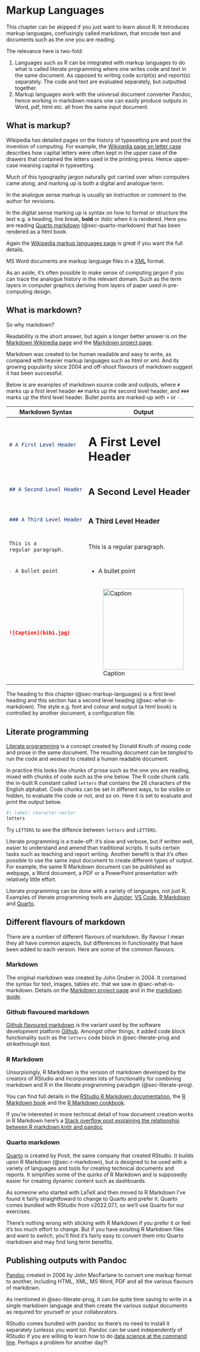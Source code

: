 # Markup Languages {#sec-markup-languages}

::: {#chapter-summary .callout-important .unnumbered title="Summary" appearance="simple" icon="false"}
This chapter can be skipped if you just want to learn about R. It introduces markup languages, confusingly called markdown, that encode text and documents such as the one you are reading.

The relevance here is two-fold:

1.  Languages such as R can be integrated with markup languages to do what is called literate programming where one writes code and text in the same document. As opposed to writing code script(s) and report(s) separately. The code and text are evaluated separately, but outputted together.
2.  Markup languages work with the universal document converter Pandoc, hence working in markdown means one can easily produce outputs in Word, pdf, html etc. all from the same input document.
:::

## What is markup? {#sec-what-is-markup}

Wikipedia has detailed pages on the history of typesetting pre and post the invention of computing. For example, the [Wikipedia page on letter case](https://en.wikipedia.org/wiki/Letter_case) describes how capital letters were often kept in the upper case of the drawers that contained the letters used in the printing press. Hence upper-case meaning capital in typesetting.

Much of this typography jargon naturally got carried over when computers came along, and marking up is both a digital and analogue term.

In the analogue sense markup is usually an instruction or comment to the author for revisions.

In the digital sense marking up is syntax on how to format or structure the text e.g. a heading, line break, **bold** or *italic* when it is rendered. Here you are reading [Quarto markdown](https://quarto.org/docs/authoring/markdown-basics.html) (@sec-quarto-markdown) that has been rendered as a html book.

Again the [Wikipedia markup languages page](https://en.wikipedia.org/wiki/Markup_language) is great if you want the full details.

MS Word documents are markup language files in a [XML](https://en.wikipedia.org/wiki/XML) format.

::: {.callout-tip .unnumbered appearance="simple" icon="false"}
As an aside, it's often possible to make sense of computing jargon if you can trace the analogue history in the relevant domain. Such as the term layers in computer graphics deriving from layers of paper used in pre-computing design.
:::

## What is markdown? {#sec-what-is-markdown}

So why markdown?

Readability is the short answer, but again a longer better answer is on the [Markdown Wikipedia page](https://en.wikipedia.org/wiki/Markdown) and the [Markdown project page](https://daringfireball.net/projects/markdown/).

Markdown was created to be human readable and easy to write, as compared with heavier markup languages such as html or xml. And its growing popularity since 2004 and off-shoot flavours of markdown suggest it has been successful.

Below is are examples of markdown source code and outputs, where `#` marks up a first level header `##` marks up the second level header, and `###` marks up the third level header. Bullet points are marked-up with `+` or `-` .

+-----------------------------+------------------------------------------+
| Markdown Syntax             | Output                                   |
+=============================+==========================================+
| ``` {.markdown .unnumbered} | # A First Level Header {.unnumbered}     |
| # A First Level Header      |                                          |
| ```                         |                                          |
+-----------------------------+------------------------------------------+
| ``` {.markdown .unnumbered} | ## A Second Level Header {.unnumbered}   |
| ## A Second Level Header    |                                          |
| ```                         |                                          |
+-----------------------------+------------------------------------------+
| ``` {.markdown .unnumbered} | ### A Third Level Header {.unnumbered}   |
| ### A Third Level Header    |                                          |
| ```                         |                                          |
+-----------------------------+------------------------------------------+
| ``` markdown                | This is a regular paragraph.             |
| This is a                   |                                          |
| regular paragraph.          |                                          |
| ```                         |                                          |
+-----------------------------+------------------------------------------+
| ``` markdown                | -   A bullet point                       |
| - A bullet point            |                                          |
| ```                         |                                          |
+-----------------------------+------------------------------------------+
| ``` markdown                | ![Caption](img/bib-box.jpg){width="217"} |
| ![Caption](bibi.jpg)        |                                          |
| ```                         |                                          |
+-----------------------------+------------------------------------------+

The heading to this chapter (@sec-markup-languages) is a first level heading and this section has a second level heading (@sec-what-is-markdown). The style e.g. font and colour and output (a html book) is controlled by another document, a configuration file.

## Literate programming {#sec-literate-prog}

[Literate programming](https://en.wikipedia.org/wiki/Literate_programming) is a concept created by Donald Knuth of mixing code and prose in the same document. The resulting document can be *tangled* to run the code and *weaved* to created a human readable document.

In practice this looks like chunks of prose such as the one you are reading, mixed with chunks of code such as the one below. The R code chunk calls the in-built R constant called `letters` that contains the 26 characters of the English alphabet. Code chunks can be set in different ways, to be visible or hidden, to evaluate the code or not, and so on. Here it is set to evaluate and print the output below.

```r
#| label: character-vector
letters
```

Try `LETTERS` to see the diffence between `letters` and `LETTERS`.

Literate programming is a trade-off: it's slow and verbose, but if written well, easier to understand and amend than traditional scripts. It suits certain tasks such as teaching and report writing. Another benefit is that it's often possible to use the same input document to create different types of output. For example, the same R Markdown document can be published as webpage, a Word document, a PDF or a PowerPoint presentation with relatively little effort.

Literate programming can be done with a variety of languages, not just R, Examples of literate programming tools are [Jupyter](https://jupyter.org/), [VS Code](https://code.visualstudio.com/), [R Markdown](https://rmarkdown.rstudio.com/) and [Quarto](https://quarto.org/).

## Different flavours of markdown {#sec-markdown-flavours}

There are a number of different flavours of markdown. By flavour I mean they all have common aspects, but differences in functionality that have been added to each version. Here are some of the common flavours. 

### Markdown {#sec-original-markdown}

The original markdown was created by John Gruber in 2004. It contained the syntax for text, images, tables etc. that we saw in @sec-what-is-markdown. Details on the [Markdown project page](https://daringfireball.net/projects/markdown/) and in the [markdown guide](https://www.markdownguide.org/).

### Github flavoured markdown {#sec-github-markdown}

[Github flavoured markdown](https://github.github.com/gfm/) is the variant used by the software development platform [Github](www.github.com). Amongst other things, it added code block functionality such as the `letters` code block in @sec-literate-prog and strikethrough text.

### R Markdown {#sec-r-markdown}

Unsurpisingly, R Markdown is the version of markdown developed by the creators of RStudio and incorporates lots of functionality for combining markdown and R in the literate programming paradigm (@sec-literate-prog). 

You can find full details in the [RStudio R Markdown documentation](https://rmarkdown.rstudio.com/index.html), the [R Markdown book](https://bookdown.org/yihui/rmarkdown/) and the [R Markdown cookbook](https://bookdown.org/yihui/rmarkdown-cookbook/). 

If you're interested in more technical detail of how document creation works in R Markdown here's a [Stack overflow post explaining the relationship between R markdown knitr and pandoc](https://stackoverflow.com/questions/40563479/relationship-between-r-markdown-knitr-pandoc-and-bookdown)

### Quarto markdown {#sec-quarto-markdown}

[Quarto](https://quarto.org/) is created by Posit, the same company that created RStudio. It builds upon R Markdown (@sec-r-markdown), but is designed to be used with a variety of languages and tools for creating technical documents and reports. It simplifies some of the quirks of R Markdown and is supposedly easier for creating dynamic content such as dashboards.

As someone who started with LaTeX and then moved to R Markdown I've found it fairly straightfoward to change to Quarto and prefer it. Quarto comes bundled with RStudio from v2022.07.1, so we'll use Quarto for our exercises.

There's nothing wrong with sticking with R Markdown if you prefer it or feel it's too much effort to change. But if you have exisiting R Markdown files and want to switch, you'll find it's fairly easy to convert them into Quarto markdown and may find long term benefits.

## Publishing outputs with Pandoc {#sec-pandoc}

[Pandoc](https://pandoc.org/) created in 2006 by John MacFarlane to convert one markup format to another, including HTML, XML, MS Word, PDF and all the various flavours of markdown.

As mentioned in @sec-literate-prog, it can be quite time saving to write in a single markdown language and then create the various output documents as required for yourself or your collaborators.

RStudio comes bundled with pandoc so there's no need to install it separately (unlesss you want to). Pandoc can be used independently of RStudio if you are willing to learn how to do [data science at the command line](https://jeroenjanssens.com/dsatcl/). Perhaps a problem for another day?!
